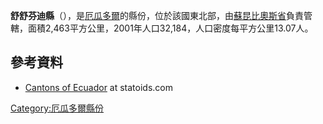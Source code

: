 {{Coord|0|11|S|76|39|W|display=title}}

'''舒舒芬迪縣'''（{{lang-es|Cantón Shushufindi}}），是[[厄瓜多爾|厄瓜多爾]]的縣份，位於該國東北部，由[[蘇昆比奧斯省|蘇昆比奧斯省]]負責管轄，面積2,463平方公里，2001年人口32,184，人口密度每平方公里13.07人。

==參考資料==
*[http://www.statoids.com/yec.html Cantons of Ecuador] {{Wayback|url=http://www.statoids.com/yec.html |date=20110628180130 }} at statoids.com

{{厄瓜多爾縣份}}

[[Category:厄瓜多爾縣份|Category:厄瓜多爾縣份]]


{{Ecuador-geo-stub}}